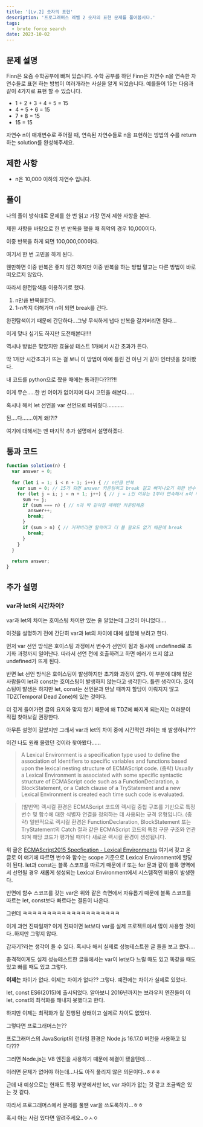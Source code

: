 ```yaml
---
title: '[Lv.2] 숫자의 표현'
description: '프로그래머스 레벨 2 숫자의 표현 문제를 풀어봅시다.'
tags:
  - brute force search
date: 2023-10-02
---
```


## 문제 설명
Finn은 요즘 수학공부에 빠져 있습니다. 수학 공부를 하던 Finn은 자연수 n을 연속한 자연수들로 표현 하는 방법이 여러개라는 사실을 알게 되었습니다. 예를들어 15는 다음과 같이 4가지로 표현 할 수 있습니다.

- 1 + 2 + 3 + 4 + 5 = 15
- 4 + 5 + 6 = 15
- 7 + 8 = 15
- 15 = 15

자연수 n이 매개변수로 주어질 때, 연속된 자연수들로 n을 표현하는 방법의 수를 return하는 solution를 완성해주세요.

## 제한 사항
- n은 10,000 이하의 자연수 입니다.

## 풀이
나의 풀이 방식대로 문제를 한 번 읽고 가장 먼저 제한 사항을 본다.

제한 사항을 바탕으로 한 번 반복을 했을 때 최악의 경우 10,000이다.

이중 반복을 하게 되면 100,000,000이다.

여기서 한 번 고민을 하게 된다.

웬만하면 이중 반복은 좋지 않긴 하지만 이중 반복을 하는 방법 말고는 다른 방법이 바로 떠오르지 않았다.

따라서 완전탐색을 이용하기로 했다.

1. n만큼 반복을한다.
2. 1-n까지 더해가며 n이 되면 break를 건다.

완전탐색이기 때문에 간단하다...그냥 무식하게 냅다 반복을 갈겨버리면 된다...

이게 맞나 싶기도 하지만 도전해본다!!!!

역시나 방법은 맞았지만 효율성 테스트 1개에서 시간 초과가 뜬다.

딱 1개만 시간초과가 뜨는 걸 보니 이 방법이 아예 틀린 건 아닌 거 같아 인터넷을 찾아봤다.

내 코드를 python으로 짰을 때에는 통과한다??!?!!

이게 무슨.....한 번 어이가 없어지며 다시 고민을 해본다.....

혹시나 해서 let 선언을 var 선언으로 바꿔줬다...........

된....다.......이게 왜!?!?

여기에 대해서는 맨 마지막 추가 설명에서 설명하겠다.

## 통과 코드

```js
function solution(n) {
  var answer = 0;
  
  for (let i = 1; i < n + 1; i++) { // n만큼 반복
    var sum = 0; // 15가 되면 answer 카운팅하고 break 걸고 빠져나오기 위한 변수
    for (let j = i; j < n + 1; j++) { // j = i인 이유는 1부터 연속해서 n이 되는 숫자들의 조합은 1개의 경우의 수밖에 없기 때문에 다시 볼 필요가 없기 때문
      sum += j;
      if (sum === n) { // n과 딱 같아질 때에만 카운팅해줌
        answer++;
        break;
      }
      if (sum > n) { // 커져버리면 탈락이고 더 볼 필요도 없기 때문에 break
        break;
      }
    }
  }
  
  return answer;
}
```

## 추가 설명
### var과 let의 시간차이?
var과 let의 차이는 호이스팅 차이만 있는 줄 알았는데 그것이 아니었다....

이것을 설명하기 전에 간단히 var과 let의 차이에 대해 설명해 보려고 한다.

먼저 var 선언 방식은 호이스팅 과정에서 변수가 선언이 됨과 동시에 undefined로 초기화 과정까지 일어난다.
따라서 선언 전에 호출하려고 하면 에러가 뜨지 않고 undefined가 뜨게 된다.

반면 let 선언 방식은 호이스팅이 발생하지만 초기화 과정이 없다.
이 부분에 대해 많은 사람들이 let과 const는 호이스팅이 발생하지 않는다고 생각한다.
틀린 생각이다. 호이스팅이 발생은 하지만 let, const는 선언문과 만날 때까지 할당이 이뤄지지 않고 TDZ(Temporal Dead Zone)에 있는 것이다.

더 깊게 들어가면 글의 요지와 맞지 않기 때문에 왜 TDZ에 빠지게 되는지는 여러분이 직접 찾아보길 권장한다.

아무튼 설명이 길었지만 그래서 var과 let의 차이 중에 시간적인 차이는 왜 발생하나???

이건 나도 원래 몰랐던 것이라 찾아봤다......

> A Lexical Environment is a specification type used to
define the association of Identifiers to specific variables and functions
based upon the lexical nesting structure of ECMAScript code.
(중략) Usually a Lexical Environment is associated with
some specific syntactic structure of ECMAScript code
such as a FunctionDeclaration, a BlockStatement, or a Catch clause of a TryStatement
and a new Lexical Environment is created each time such code is evaluated. <br/>

>(발번역) 렉시컬 환경은 ECMAScript 코드의 렉시컬 중첩 구조를 기반으로
특정 변수 및 함수에 대한 식별자 연결을 정의하는 데 사용되는 규격 유형입니다.
(중략) 일반적으로 렉시컬 환경은 FunctionDeclaration, BlockStatement 또는
TryStatement의 Catch 절과 같은 ECMAScript 코드의 특정 구문 구조와 연관되며
해당 코드가 평가될 때마다 새로운 렉시컬 환경이 생성됩니다.

위 글은
<a href="https://262.ecma-international.org/6.0/#sec-lexical-environments" target="_blank">ECMAScript2015 Specfication - Lexical Environments</a>
여기서 갖고 온 글로 이 얘기에 따르면 변수와 함수는 scope 기준으로 Lexical Environment에 할당이 된다.
let과 const는 블록 스코프를 따르기 때문에 if 또는 for 문과 같이 블록 영역에서 선언될 경우
새롭게 생성되는 Lexical Environment에서 시스템적인 비용이 발생한다.

반면에 함수 스코프를 갖는 var은 위와 같은 측면에서 자유롭기 때문에 블록 스코프를 따르는 let, const보다 빠르다는 결론이 나온다.

그런데 ㅋㅋㅋㅋㅋㅋㅋㅋㅋㅋㅋㅋㅋㅋㅋㅋㅋㅋㅋㅋ

이게 과연 진짜일까? 이게 진짜이면 let보다 var를 실제 프로젝트에서 많이 사용할 것이다..하지만 그렇지 않다.

갑자기?라는 생각이 들 수 있다. 혹시나 해서 실제로 성능테스트한 글 들을 보고 왔다....

충격적이게도 실제 성능테스트한 글들에서는 var이 let보다 느릴 때도 있고 똑같을 때도 있고 빠를 때도 있고 그렇다.

**이제는** 차이가 없다. 이제는 차이가 없다?? 그렇다. 예전에는 차이가 실제로 있었다.

let, const ES6(2015)에 출시되었다. 알아보니 2016년까지는 브라우저 엔진들이 이 let, const의 최적화를 해내지 못했다고 한다.

하지만 이제는 최적화가 잘 진행된 상태이고 실제로 차이도 없었다.

그렇다면 프로그래머스는??

프로그래머스의 JavaScript의 런타임 환경은 Node.js 16.17.0 버전을 사용하고 있다???

그러면 Node.js는 V8 엔진을 사용하기 때문에 해결이 됐을텐데....

이러면 문제가 없어야 하는데...나도 아직 풀리지 않은 의문이다..ㅎㅎㅎ

근데 내 예상으로는 현재도 특정 부분에서만 let, var 차이가 없는 것 같고 조금씩은 있는 것 같다.

따라서 프로그래머스에서 문제를 풀땐 var을 쓰도록하자...ㅎㅎ

혹시 아는 사람 있다면 알려주세요..ㅇㅅㅇ


